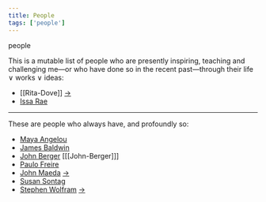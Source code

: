 ```yaml
---
title: People
tags: ['people']
---
```


<link
  rel="stylesheet"
  href="https://cdn.jsdelivr.net/npm/katex@0.11.0/dist/katex.min.css"
  integrity="sha384-BdGj8xC2eZkQaxoQ8nSLefg4AV4/AwB3Fj+8SUSo7pnKP6Eoy18liIKTPn9oBYNG"
  crossOrigin="anonymous"
/>

<NoteTag color="gray">people</NoteTag>

This is a mutable list of people who are presently inspiring, teaching and challenging me—or who have done so in the recent past—through their life $\lor$ works $\lor$ ideas:

- [[Rita-Dove]] [→](http://people.virginia.edu/~rfd4b/)
- [Issa Rae](https://en.wikipedia.org/wiki/Issa_Rae)

---

These are people who always have, and profoundly so:
- [Maya Angelou](https://en.wikipedia.org/wiki/Maya_Angelou)
- [James Baldwin](https://en.wikipedia.org/wiki/James_Baldwin)
- [John Berger](https://en.wikipedia.org/wiki/John_Berger) [[[John-Berger]]]
- [Paulo Freire](https://en.wikipedia.org/wiki/Paulo_Freire)
- [John Maeda](https://en.wikipedia.org/wiki/John_Maeda) [→](https://maedastudio.com/)
- [Susan Sontag](https://en.wikipedia.org/wiki/Susan_Sontag)
- [Stephen Wolfram](https://en.wikipedia.org/wiki/Stephen_Wolfram) [→](https://www.stephenwolfram.com/)
